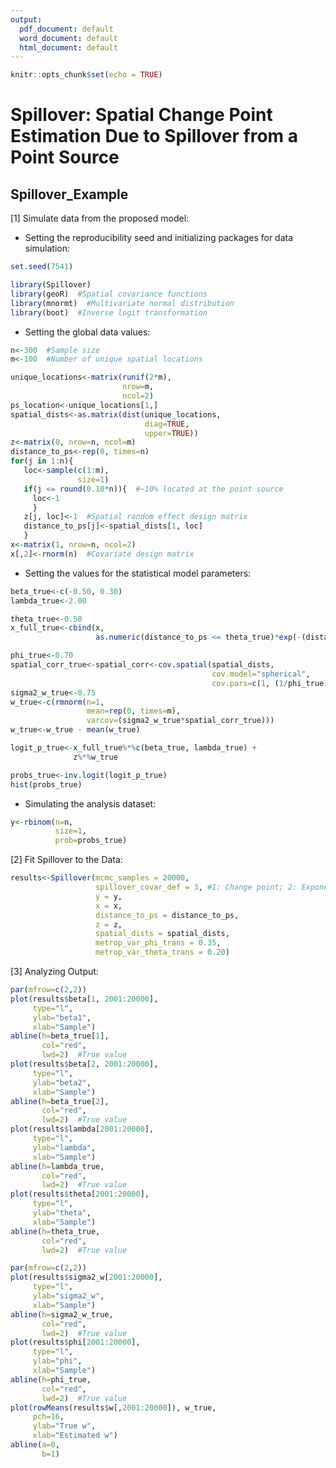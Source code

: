 ```yaml
---
output:
  pdf_document: default
  word_document: default
  html_document: default
---
```

```r
knitr::opts_chunk$set(echo = TRUE)
```
# Spillover: Spatial Change Point Estimation Due to Spillover from a Point Source

## Spillover_Example

[1] Simulate data from the proposed model:

* Setting the reproducibility seed and initializing packages for data simulation: 
```r
set.seed(7541)

library(Spillover)
library(geoR)  #Spatial covariance functions  
library(mnormt)  #Multivariate normal distribution
library(boot)  #Inverse logit transformation
```

* Setting the global data values:
```r
n<-300  #Sample size
m<-100  #Number of unique spatial locations

unique_locations<-matrix(runif(2*m), 
                         nrow=m, 
                         ncol=2)
ps_location<-unique_locations[1,]
spatial_dists<-as.matrix(dist(unique_locations, 
                              diag=TRUE, 
                              upper=TRUE))
z<-matrix(0, nrow=n, ncol=m)
distance_to_ps<-rep(0, times=n)
for(j in 1:n){
   loc<-sample(c(1:m), 
               size=1)
   if(j <= round(0.10*n)){  #~10% located at the point source
     loc<-1
     }
   z[j, loc]<-1  #Spatial random effect design matrix
   distance_to_ps[j]<-spatial_dists[1, loc]
   }
x<-matrix(1, nrow=n, ncol=2)
x[,2]<-rnorm(n)  #Covariate design matrix
```

* Setting the values for the statistical model parameters:
```r
beta_true<-c(-0.50, 0.30)
lambda_true<-2.00

theta_true<-0.50
x_full_true<-cbind(x, 
                   as.numeric(distance_to_ps <= theta_true)*exp(-(distance_to_ps^2)))

phi_true<-0.70
spatial_corr_true<-spatial_corr<-cov.spatial(spatial_dists,
                                             cov.model="spherical",
                                             cov.pars=c(1, (1/phi_true)))
sigma2_w_true<-0.75
w_true<-c(rmnorm(n=1, 
                 mean=rep(0, times=m), 
                 varcov=(sigma2_w_true*spatial_corr_true)))
w_true<-w_true - mean(w_true)

logit_p_true<-x_full_true%*%c(beta_true, lambda_true) + 
              z%*%w_true

probs_true<-inv.logit(logit_p_true)
hist(probs_true)
```

* Simulating the analysis dataset:
```r
y<-rbinom(n=n, 
          size=1, 
          prob=probs_true)
```

[2] Fit Spillover to the Data:

```r
results<-Spillover(mcmc_samples = 20000,
                   spillover_covar_def = 3, #1: Change point; 2: Exponential; 3: Gaussian 
                   y = y,
                   x = x,
                   distance_to_ps = distance_to_ps,
                   z = z,
                   spatial_dists = spatial_dists,
                   metrop_var_phi_trans = 0.35,
                   metrop_var_theta_trans = 0.20)
```

[3]  Analyzing Output:

```r
par(mfrow=c(2,2))
plot(results$beta[1, 2001:20000], 
     type="l",
     ylab="beta1",
     xlab="Sample")
abline(h=beta_true[1],
       col="red",
       lwd=2)  #True value
plot(results$beta[2, 2001:20000], 
     type="l",
     ylab="beta2",
     xlab="Sample")
abline(h=beta_true[2],
       col="red",
       lwd=2)  #True value
plot(results$lambda[2001:20000], 
     type="l",
     ylab="lambda",
     xlab="Sample")
abline(h=lambda_true,
       col="red",
       lwd=2)  #True value
plot(results$theta[2001:20000], 
     type="l",
     ylab="theta",
     xlab="Sample")
abline(h=theta_true,
       col="red",
       lwd=2)  #True value

par(mfrow=c(2,2))
plot(results$sigma2_w[2001:20000],
     type="l",
     ylab="sigma2_w",
     xlab="Sample")
abline(h=sigma2_w_true,
       col="red",
       lwd=2)  #True value
plot(results$phi[2001:20000],
     type="l",
     ylab="phi",
     xlab="Sample")
abline(h=phi_true, 
       col="red",
       lwd=2)  #True value
plot(rowMeans(results$w[,2001:20000]), w_true,
     pch=16,
     ylab="True w",
     xlab="Estimated w")
abline(a=0, 
       b=1)
```